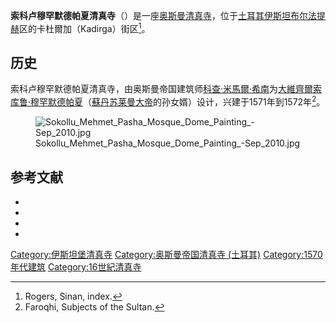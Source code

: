 {{Infobox religious building
| building_name         = 索科卢穆罕默德帕夏清真寺
| infobox_width         = 200px
| image                 = Sokollu Mehmet Pasha Camii exterior.jpg
| image_size            = 300px
| caption               = 
| map_type              =
| map_size              =
| map_caption           =
| location              = [[土耳其|土耳其]][[伊斯坦布尔|伊斯坦布尔]]
| geo                   = {{coord|41|00|17|N|28|58|19|E|}}
| latitude              =
| longitude             =
| religious_affiliation = [[伊斯兰教|伊斯兰教]]
| rite                  =
| region                =
| state                 =
| province              =
| territory             =
| prefecture            =
| sector                =
| district              =
| cercle                =
| municipality          =
| consecration_year     =
| status                =
| functional_status     =
| heritage_designation  = 
| leadership            =
| website               =
| architecture          = yes
| architect             = [[科查·米馬爾·希南|科查·米馬爾·希南]]
| architecture_type     = 清真寺
| architecture_style    =
| general_contractor    =
| facade_direction      =
| groundbreaking        = 1571
| year_completed        = 1572
| construction_cost     =
| specifications        = yes
| capacity              =
| length                =
| width                 =
| width_nave            =
| height_max            =
| dome_quantity         =
| dome_height_outer     = 
| dome_height_inner     =
| dome_dia_outer        = 
| dome_dia_inner        =
| minaret_quantity      = 1
| minaret_height        =
| spire_quantity        =
| spire_height          =
| materials             = 花岗岩、[[大理石|大理石]]
}}
'''索科卢穆罕默德帕夏清真寺'''（{{lang-tr|Sokollu Mehmed Paşa Camii}}）是一座[[奥斯曼帝国|奥斯曼]][[清真寺|清真寺]]，位于[[土耳其|土耳其]][[伊斯坦布尔|伊斯坦布尔]][[法提赫|法提赫]]区的卡杜爾加（Kadirga）街区<ref>Rogers, Sinan, index.</ref>。

==历史==
索科卢穆罕默德帕夏清真寺，由奥斯曼帝国建筑师[[科查·米馬爾·希南|科查·米馬爾·希南]]为[[大維齊爾|大維齊爾]][[索库鲁·穆罕默德帕夏|索库鲁·穆罕默德帕夏]]（[[苏丹_(称谓)|蘇丹]][[苏莱曼大帝|苏莱曼大帝]]的孙女婿）设计，兴建于1571年到1572年<ref> Faroqhi, Subjects of the Sultan.</ref>。

[[Image:Sokollu_Mehmet_Pasha_Mosque_Dome_Painting_-Sep_2010.jpg|left]]

==参考文献==
*{{cite book
 | last = Denny
 | first = Walter B.
 | year = 2005
 | title = Iznik: The Artistry of Ottoman Ceramics
| publisher = Thames & Hudson
 | location = 
 | id = ISBN 0500511926
}} 
*{{cite book
 | last = Faroqhi
 | first = Suraiyah
 | year = 2005
 | title = Subjects of the Sultan: Culture and Daily Life in the Ottoman Empire 
| publisher = I B Tauris
 | location = 
 | id = ISBN 1850437602
}} 
*{{cite book
 | last = Freely
 | first = John
 | year = 2000
 | title = Blue Guide Istanbul
| publisher = W. W. Norton & Company
 | location = 
 | id = ISBN 0393320146
}} 
*{{cite book
 | last = Rogers
 | first = J.M.
 | year = 2007
 | title = Sinan: Makers of Islamic Civilization
| publisher = I B Tauris
 | location = 
 | id = ISBN 184511096X
}} 
{{reflist}}
{{土耳其清真寺}}

[[Category:伊斯坦堡清真寺|Category:伊斯坦堡清真寺]]
[[Category:奥斯曼帝国清真寺_(土耳其)|Category:奥斯曼帝国清真寺 (土耳其)]]
[[Category:1570年代建筑|Category:1570年代建筑]]
[[Category:16世紀清真寺|Category:16世紀清真寺]]